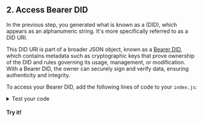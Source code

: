 
<section class="docs-section">

## 2. Access Bearer DID

In the previous step, you generated what is known as a (DID), which appears as an alphanumeric string. It's more specifically referred to as a DID URI. 

This DID URI is part of a broader JSON object, known as a [Bearer DID](http://developer.tbd.website/docs/web5/build/decentralized-identifiers/how-to-create-did#create-did), which contains metadata such as cryptographic keys that prove ownership of the DID and rules governing its usage, management, or modification. With a Bearer DID, the owner can securely sign and verify data, ensuring authenticity and integrity.


To access your Bearer DID, add the following lines of code to your `index.js`:

<CodeSnippet snippetName="getBearerDid" />

<details>
    <summary>Test your code</summary>

Wanna see the Bearer DID?

In index.js, add the following line and save your file:

```js
console.log(aliceBearerDid);
```

Then from the terminal, run:
```bash
node index.js
```

You'll see the Bearer DID.

</details>

#### Try it!

</section>

